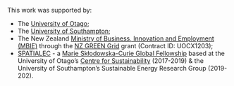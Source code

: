 This work was supported by:

 * The [University of Otago](https://www.otago.ac.nz/);
 * The [University of Southampton](https://www.southampton.ac.uk/);
 * The New Zealand [Ministry of Business, Innovation and Employment (MBIE)](http://www.mbie.govt.nz/) through the [NZ GREEN Grid](https://www.otago.ac.nz/centre-sustainability/research/energy/otago050285.html) grant (Contract ID: UOCX1203);
 * [SPATIALEC](http://www.energy.soton.ac.uk/tag/spatialec/) - a [Marie Skłodowska-Curie Global Fellowship](http://ec.europa.eu/research/mariecurieactions/about-msca/actions/if/index_en.htm) based at the University of Otago’s [Centre for Sustainability](http://www.otago.ac.nz/centre-sustainability/staff/otago673896.html) (2017-2019) & the University of Southampton's Sustainable Energy Research Group (2019-202).
